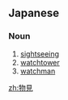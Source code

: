 ==Japanese==
{{ja-kanjitab|もの|み|yomi=kun}}

===Noun===
{{ja-noun|ものみ}}

# [[sightseeing]]
# [[watchtower]]
# [[watchman]]

[[zh:物見]]